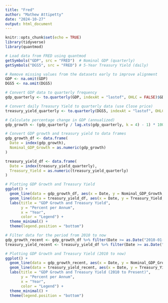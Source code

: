 ---
title: "Fred"
author: "Mathew Attipetty"
date: "2024-10-27"
output: html_document
---

```{r setup, include=FALSE}
knitr::opts_chunk$set(echo = TRUE)
library(tidyverse)
library(quantmod)
```


```{r}
# Load data from FRED using quantmod
getSymbols("GDP", src = "FRED")  # Nominal GDP (quarterly)
getSymbols("DGS5", src = "FRED") # 5-Year Treasury Yield (daily)

# Remove missing values from the datasets early to improve alignment
GDP <- na.omit(GDP)
DGS5 <- na.omit(DGS5)

# Convert GDP data to quarterly frequency
gdp_quarterly <- to.quarterly(GDP, indexAt = "lastof", OHLC = FALSE)$GDP

# Convert daily Treasury Yield to quarterly data (use Close price)
treasury_yield_quarterly <- to.quarterly(DGS5, indexAt = "lastof", OHLC = FALSE)$DGS5

# Calculate percentage change in GDP (annualized)
gdp_growth <- (gdp_quarterly / lag.xts(gdp_quarterly, k = 4) - 1) * 100

# Convert GDP growth and treasury yield to data frames
gdp_growth_df <- data.frame(
  Date = index(gdp_growth),
  Nominal_GDP_Growth = as.numeric(gdp_growth)
)

treasury_yield_df <- data.frame(
  Date = index(treasury_yield_quarterly),
  Treasury_Yield = as.numeric(treasury_yield_quarterly)
)

```
```{r}
# Plotting GDP Growth and Treasury Yield
ggplot() +
  geom_line(data = gdp_growth_df, aes(x = Date, y = Nominal_GDP_Growth, color = "Nominal GDP Growth"), linewidth = 1) +
  geom_line(data = treasury_yield_df, aes(x = Date, y = Treasury_Yield, color = "5-Year Treasury Yield"), linewidth = 1) +
  labs(title = "GDP Growth and Treasury Yield",
       y = "Percent per Annum",
       x = "Year",
       color = "Legend") +
  theme_minimal() +
  theme(legend.position = "bottom")

```

```{r}
# Filter data for the period from 2010 to now
gdp_growth_recent <- gdp_growth_df %>% filter(Date >= as.Date("2010-01-01"))
treasury_yield_recent <- treasury_yield_df %>% filter(Date >= as.Date("2010-01-01"))

# Plotting GDP Growth and Treasury Yield (2010 to now)
ggplot() +
  geom_line(data = gdp_growth_recent, aes(x = Date, y = Nominal_GDP_Growth, color = "Nominal GDP Growth"), linewidth = 1) +
  geom_line(data = treasury_yield_recent, aes(x = Date, y = Treasury_Yield, color = "5-Year Treasury Yield"), linewidth = 1) +
  labs(title = "GDP Growth and Treasury Yield (2010 to Present)",
       y = "Percent per Annum",
       x = "Year",
       color = "Legend") +
  theme_minimal() +
  theme(legend.position = "bottom")
```

